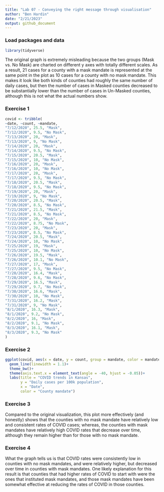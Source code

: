```yaml
---
title: "Lab 07 - Conveying the right message through visualisation"
author: "Ben Hardin"
date: "2/21/2023"
output: github_document
---
```


### Load packages and data

```r
library(tidyverse) 
```

The original graph is extremely misleading because the two groups (Mask vs. No Mask) are charted on different y axes with totally different scales. As a result, 21 cases for a county with a mask mandate is represented at the same point in the plot as 10 cases for a county with no mask mandate. This makes it look like both kinds of counties had roughly the same number of daily cases, but then the number of cases in Masked counties decreased to be substantially lower than the number of cases in Un-Masked counties, although this is not what the actual numbers show.

### Exercise 1

```r
covid <- tribble(
~date, ~count, ~mandate,
"7/12/2020", 25.5, "Mask",
"7/12/2020", 9.5, "No Mask",
"7/13/2020", 20, "Mask",
"7/13/2020", 9, "No Mask",
"7/14/2020", 20, "Mask",
"7/14/2020", 9.5, "No Mask",
"7/15/2020", 20.5, "Mask",
"7/15/2020", 10, "No Mask",
"7/16/2020", 20, "Mask",
"7/16/2020", 10, "No Mask",
"7/17/2020", 20, "Mask",
"7/17/2020", 9.5, "No Mask",
"7/18/2020", 20.5, "Mask",
"7/18/2020", 9.5, "No Mask",
"7/19/2020", 20, "Mask",
"7/19/2020", 9, "No Mask",
"7/20/2020", 20.5, "Mask",
"7/20/2020", 8.5, "No Mask",
"7/21/2020", 21.5, "Mask",
"7/21/2020", 8.5, "No Mask",
"7/22/2020", 20, "Mask",
"7/22/2020", 8.75, "No Mask",
"7/23/2020", 20, "Mask",
"7/23/2020", 8.5, "No Mask",
"7/24/2020", 20.5, "Mask",
"7/24/2020", 10, "No Mask",
"7/25/2020", 19, "Mask",
"7/25/2020", 10, "No Mask",
"7/26/2020", 19.5, "Mask",
"7/26/2020", 10.1, "No Mask",
"7/27/2020", 17, "Mask",
"7/27/2020", 9.5, "No Mask",
"7/28/2020", 16.4, "Mask",
"7/28/2020", 9.6, "No Mask",
"7/29/2020", 16.5, "Mask",
"7/29/2020", 9.7, "No Mask",
"7/30/2020", 16.6, "Mask",
"7/30/2020", 10, "No Mask",
"7/31/2020", 16.2, "Mask",
"7/31/2020", 9, "No Mask",
"8/1/2020", 16.3, "Mask",
"8/1/2020", 9.2, "No Mask",
"8/2/2020", 16, "Mask",
"8/2/2020", 9.1, "No Mask",
"8/3/2020", 16.1, "Mask",
"8/3/2020", 9.3, "No Mask"
)
```

### Exercise 2

```r
ggplot(covid, aes(x = date, y = count, group = mandate, color = mandate))+
  geom_line(linewidth = 1.1)+
  theme_bw()+
  theme(axis.text.x = element_text(angle = -40, hjust = -0.05))+
  labs(title = "COVID trends in Kansas",
       y = "Daily cases per 100k population",
       x = "Date",
       color = "County mandate")
```

### Exercise 3

Compared to the original visualization, this plot more effectively (and honestly) shows that the counties with no mask mandate have relatively low and consistent rates of COVID cases; whereas, the counties with mask mandates have relatively high COVID rates that decrease over time, although they remain higher than for those with no mask mandate.

### Exercise 4

What the graph tells us is that COVID rates were consistently low in counties with no mask mandates, and were relatively higher, but decreased over time in counties with mask mandates. One likely explanation for this result is that counties that had higher rates of COVID to start with were the ones that instituted mask mandates, and those mask mandates have been somewhat effective at reducing the rates of COVID in those counties.